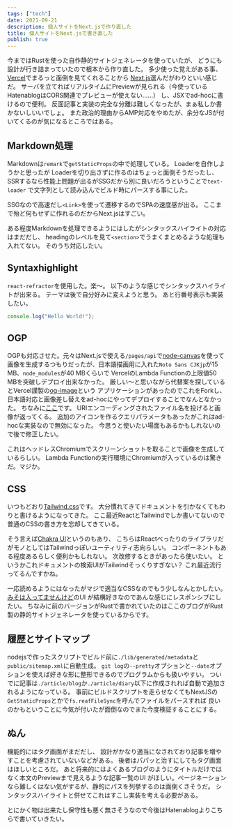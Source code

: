```yaml
---
tags: ["tech"]
date: 2021-09-21
description: 個人サイトをNext.jsで作り直した
title: 個人サイトをNext.jsで書き直した
publish: true
---
```


今まではRustを使った自作静的サイトジェネレータを使っていたが、
どうにも設計が行き詰まっていたので根本から作り直した。
多少使った覚えがある事、[Vercel](https://vercel.com)でまるっと面倒を見てくれることから
[Next.js](https://nextjs.org)選んだがわりといい感じだ。
サーバを立てればリアルタイムにPreviewが見られる（今使っているHatenablogはCORS関連でプレビューが使えない……）
し、JSXでad-hocに書けるので便利。
反面記事と実装の完全な分離は難しくなったが、まぁ私しか書かないしいいでしょ。
また政治的理由からAMP対応をやめたが、余分なJSが付いてくるのが気になるところではある。

## Markdown処理

Markdownは`remark`で`getStaticProps`の中で処理している。
Loaderを自作しようかと思ったが
Loaderを切り出さずに作るのはちょっと面倒そうだったし、
SSRするなら性能上問題が出るがSSGだから別に良いだろうということで`text-loader`
で文字列として読み込んでビルド時にパースする事にした。

SSGなので高速だし`<Link>`を使って遷移するのでSPAの速度感が出る。
ここまで殆ど何もせずに作れるのだからNext.jsはすごい。

ある程度Markdownを処理できるようにはしたがシンタックスハイライトの対応はまだだし、
headingのレベルを見て`<section>`でうまくまとめるような処理も入れてない。
そのうち対応したい。

## Syntaxhighlight

`react-refractor`を使用した。楽〜。
以下のような感じでシンタックスハイライトが出来る。
テーマは後で自分好みに変えようと思う。
あと行番号表示も実装したい。

```js
console.log("Hello World!");
```

## OGP

OGPも対応させた。元々はNext.jsで使える`/pages/api`で[node-canvas](https://https://github.com/Automattic/node-canvas)を使って
画像を生成するつもりだったが、日本語描画用に入れた`Noto Sans CJKjp`が15 MB、`node_modules`が40 MBくらいで
VercelのLambda Functionの上限値50 MBを突破しデプロイ出来なかった。
厳しい〜と思いながら代替案を探しているとVercel謹製の[og-image](https://github.com/vercel/og-image)という
アプリケーションがあったのでこれをForkし、
日本語対応と画像差し替えをad-hocにやってデプロイすることでなんとなかった。
ちなみに[ここ](https://og-image-two-azure.vercel.app/)です。
URIエンコーディングされたファイル名を投げると画像が返ってくる。
追加のアイコンを作るクエリパラメータもあったがこれはad-hocな実装なので無効になった。
今思うと使いたい場面もあるかもしれないので後で修正したい。

これはヘッドレスChromiumでスクリーンショットを取ることで画像を生成しているらしい。
Lambda Functionの実行環境にChromiumが入っているのは驚きだ。マジか。

## CSS

いつもどおり[Tailwind.css](https://tailwindcss.com)です。
大分慣れてきてドキュメントを引かなくてもわりと書けるようになってきた。
ここ最近ReactとTailwindでしか書いてないので普通のCSSの書き方を忘却してきている。

そう言えば[Chakra UI](https://chakra-ui.com)というのもあり、
こちらはReactべったりのライブラリだがモノとしてはTailwindっぽいユーティリティ志向らしい。
コンポーネントもある程度あるらしく便利かもしれない。
次改修するときがあったら使いたい。
というかこれドキュメントの検索UIがTailwindそっくりすぎない？
これ最近流行ってるんですかね。

一応読めるようにはなったがマジで適当なCSSなのでもう少しなんとかしたい。
[みそは入ってませんけど](https://not-miso-inside.netlify.app/)のUI
が結構好きなのであんな感じにレスポンシブにしたい。
ちなみに前のバージョンがRustで書かれていたのはここのブログがRust製の静的サイトジェネレータを使っているからです。

## 履歴とサイトマップ

nodejsで作ったスクリプトでビルド前に`./lib/generated/metadata`と`public/sitemap.xml`に自動生成。
`git log`の`--pretty`オプションと`--date`オプションを使えば好きな形に整形できるのでプログラムからも扱いやすい。
ついでに記事は`./article/blog`か`./article/diary`以下に作成されれば自動で追加されるようになっている。
事前にビルドスクリプトを走らせなくてもNextJSの`GetStaticProps`とかで`fs.reafFileSync`を呼んでファイルをパースすれば
良いのかもということに今気が付いたが面倒なのでまた今度検証することにする。

## ぬん

機能的にはタグ画面がまだだし、
設計がかなり適当になされており記事を増やすことを考慮されていないなどがある。
後者はパパッと治すにしてもタグ画面はほしいところだ。
あと将来的にはよくあるブログのようにタイトルだけではなく本文のPreviewまで見えるような記事一覧のUI
がほしい。ページネーションなら難しくはない気がするが、静的にパスを列挙するのは面倒くさそうだ。
シンタックスハイライトと併せてこれはすこし実装を考える必要がある。

とにかく物は出来たし保守性も悪く無さそうなので今後はHatenablogよりこちらで書いていきたい。
